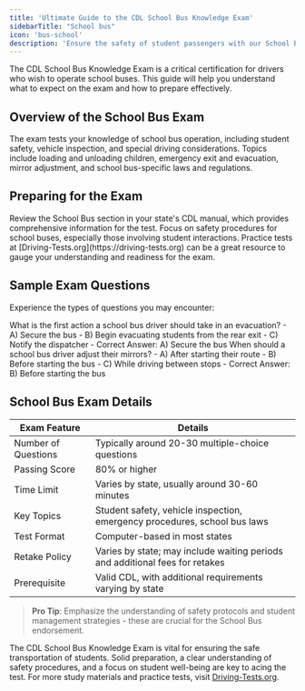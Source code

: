 ```yaml
---
title: 'Ultimate Guide to the CDL School Bus Knowledge Exam'
sidebarTitle: "School bus"
icon: 'bus-school'
description: 'Ensure the safety of student passengers with our School Bus test guide, covering operational and safety measures.'
---
```



The CDL School Bus Knowledge Exam is a critical certification for drivers who wish to operate school buses. This guide will help you understand what to expect on the exam and how to prepare effectively.

## Overview of the School Bus Exam

<AccordionGroup>
  <Accordion title="Exam Focus">
    The exam tests your knowledge of school bus operation, including student safety, vehicle inspection, and special driving considerations.
  </Accordion>

  <Accordion title="Key Topics">
    Topics include loading and unloading children, emergency exit and evacuation, mirror adjustment, and school bus-specific laws and regulations.
  </Accordion>
</AccordionGroup>

## Preparing for the Exam

<Steps>
  <Step title="Study the CDL Manual">
    Review the School Bus section in your state's CDL manual, which provides comprehensive information for the test.
  </Step>

  <Step title="Practice School Bus Safety Protocols">
    Focus on safety procedures for school buses, especially those involving student interactions.
  </Step>

  <Step title="Utilize Practice Tests">
    Practice tests at [Driving-Tests.org](https://driving-tests.org) can be a great resource to gauge your understanding and readiness for the exam.
  </Step>
</Steps>

## Sample Exam Questions

Experience the types of questions you may encounter:

<AccordionGroup>
  <Accordion title="Question 1: Evacuation Procedures">
    What is the first action a school bus driver should take in an evacuation?
    - A) Secure the bus
    - B) Begin evacuating students from the rear exit
    - C) Notify the dispatcher
    - Correct Answer: A) Secure the bus
  </Accordion>

  <Accordion title="Question 2: Mirror Checks">
    When should a school bus driver adjust their mirrors?
    - A) After starting their route
    - B) Before starting the bus
    - C) While driving between stops
    - Correct Answer: B) Before starting the bus
  </Accordion>
</AccordionGroup>

## School Bus Exam Details

| Exam Feature           | Details                                           |
|------------------------|---------------------------------------------------|
| Number of Questions    | Typically around 20-30 multiple-choice questions  |
| Passing Score          | 80% or higher                                     |
| Time Limit             | Varies by state, usually around 30-60 minutes     |
| Key Topics             | Student safety, vehicle inspection, emergency procedures, school bus laws |
| Test Format            | Computer-based in most states                     |
| Retake Policy          | Varies by state; may include waiting periods and additional fees for retakes |
| Prerequisite           | Valid CDL, with additional requirements varying by state |

> **Pro Tip**: Emphasize the understanding of safety protocols and student management strategies - these are crucial for the School Bus endorsement.

<Snippet file="school-bus-endorsement-diagram.mdx" />

The CDL School Bus Knowledge Exam is vital for ensuring the safe transportation of students. Solid preparation, a clear understanding of safety procedures, and a focus on student well-being are key to acing the test. For more study materials and practice tests, visit [Driving-Tests.org](https://driving-tests.org).

<Snippet file="cdl-premium.mdx" />
